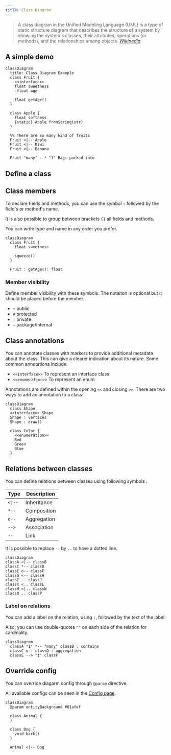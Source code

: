 ```yaml
---
title: Class Diagram
---
```


> A class diagram in the Unified Modeling Language (UML) is a type of static structure diagram that describes the structure of a system by showing the system's classes, their attributes, operations (or methods), and the relationships among objects.
> <cite><a href="https://en.wikipedia.org/wiki/Sequence_diagram">Wikipedia</a></cite>

## A simple demo

```pintora play
classDiagram
  title: Class Diagram Example
  class Fruit {
    <<interface>>
    float sweetness
    -float age

    float getAge()
  }

  class Apple {
    float softness
    {static} Apple fromString(str)
  }

  %% There are so many kind of fruits
  Fruit <|-- Apple
  Fruit <|-- Kiwi
  Fruit <|-- Banana

  Fruit "many" --* "1" Bag: packed into
```

## Define a class

## Class members

To declare fields and methods, you can use the symbol `:` followed by the field's or method's name.

It is also possible to group between brackets `{}` all fields and methods.

You can write type and name in any order you prefer.

```pintora play
classDiagram
  class Fruit {
    float sweetness

    squeeze()
  }

  Fruit : getAge(): float
```

### Member visibility

Define member visibility with these symbols. The notaiton is optional but it should be placed before the member.

- `+` public
- `#` protected
- `-` private
- `~` package/internal

## Class annotations

You can annotate classes with markers to provide additional metadata about the class. This can give a clearer indication about its nature. Some common annotations include:

- `<<interface>>` To represent an interface class
- `<<enumeration>>` To represent an enum

Annotations are defined within the opening `<<` and closing `>>`. There are two ways to add an annotation to a class:

```pintora play
classDiagram
  class Shape
  <<interface>> Shape
  Shape : vertices
  Shape : draw()

  class Color {
    <<enumeration>>
    Red
    Green
    Blue
  }
```

## Relations between classes

You can define relations between classes using following symbols :

| Type    | Description |
| ------- | ----------- |
| `<\|--` | Inheritance |
| `*--`   | Composition |
| `o--`   | Aggregation |
| `-->`   | Association |
| `--`    | Link        |

It is possible to replace `--` by `..` to have a dotted line.

```pintora play
classDiagram
classA <|-- classB
classC *-- classD
classE o-- classF
classG <-- classH
classI -- classJ
classK <.. classL
classM <|.. classN
classO .. classP
```

### Label on relations

You can add a label on the relation, using `:`, followed by the text of the label.

Also, you can use double-quotes `""` on each side of the relation for cardinality.

```pintora play
classDiagram
  classA "1" *-- "many" classB : contains
  classC o-- classD : aggregation
  classE --> "1" classF
```

## Override config

You can override diagarm config through `@param` directive.

All available configs can be seen in the [Config page](../configuration/config.md#class).

```pintora play
classDiagram
  @param entityBackground #61afef

  class Animal {
  }

  class Dog {
    void bark()
  }

  Animal <|-- Dog
```
